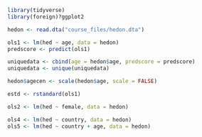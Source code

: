 ```r
library(tidyverse)
library(foreign)?ggplot2

```

```r
hedon <- read.dta("course_files/hedon.dta")
```


```r

ols1 <- lm(hed ~ age, data = hedon)
predscore <- predict(ols1)

uniquedata <- cbind(age = hedon$age, predscore = predscore)
uniquedata <- unique(uniquedata)

hedon$agecen <- scale(hedon$age, scale = FALSE)

estd <- rstandard(ols1)

```

```r

ols2 <- lm(hed ~ female, data = hedon)

```


```r

ols4 <- lm(hed ~ country, data = hedon)
ols5 <- lm(hed ~ country + age, data = hedon)

```


